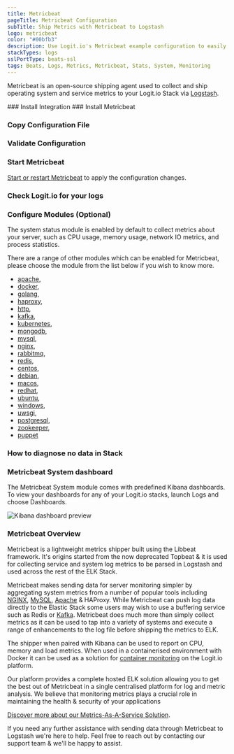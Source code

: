 ```yaml
---
title: Metricbeat
pageTitle: Metricbeat Configuration
subTitle: Ship Metrics with Metricbeat to Logstash
logo: metricbeat
color: "#00bfb3"
description: Use Logit.io's Metricbeat example configuration to easily forward and send your logs to Logstash and Elasticsearch.
stackTypes: logs
sslPortType: beats-ssl
tags: Beats, Logs, Metrics, Metricbeat, Stats, System, Monitoring
---
```


Metricbeat is an open-source shipping agent used to collect and ship 
operating system and service metrics to your Logit.io Stack 
via [Logstash](/integrations/log-management/shippers/logstash).

<Steps>
  ### Install Integration
  <InstallIntegration/>
  ### Install Metricbeat

  <InstallBeat beatname="metricbeat" />

  ### Copy Configuration File

  <MetricbeatOutput />

  ### Validate Configuration

  <ValidateBeat beatname="metricbeat" />

  ### Start Metricbeat

  [Start or restart Metricbeat](https://www.elastic.co/guide/en/beats/metricbeat/master/metricbeat-starting.html) 
  to apply the configuration changes.

  ### Check Logit.io for your logs

  <LaunchStack utmMedium="logs" utmCampaign="metricbeat" source="metricbeat" />

  ### Configure Modules (Optional)

  The system status module is enabled by default to collect metrics about your server, such as CPU usage, 
  memory usage, network IO metrics, and process statistics.

  There are a range of other modules which can be enabled for Metricbeat, please choose the module from 
  the list below if you wish to know more.

  - [apache](/integrations/infrastructure-metrics/platforms/metricbeat-module-apache),
  - [docker](/integrations/infrastructure-metrics/platforms/metricbeat-module-docker),
  - [golang](/integrations/infrastructure-metrics/languages-and-libraries/metricbeat-module-golang),
  - [haproxy](/integrations/infrastructure-metrics/platforms/metricbeat-module-haproxy),
  - [http](/integrations/infrastructure-metrics/protocols/metricbeat-module-http),
  - [kafka](/integrations/infrastructure-metrics/platforms/metricbeat-module-kafka),
  - [kubernetes](/integrations/infrastructure-metrics/platforms/metricbeat-module-kubernetes),
  - [mongodb](/integrations/infrastructure-metrics/applications/mongodb-metrics),
  - [mysql](/integrations/infrastructure-metrics/applications/mysql-metrics),
  - [nginx](/integrations/infrastructure-metrics/platforms/metricbeat-module-nginx),
  - [rabbitmq](/integrations/infrastructure-metrics/message-queues/metricbeat-module-rabbitmq),
  - [redis](/integrations/infrastructure-metrics/message-queues/metricbeat-module-redis),
  - [centos](/integrations/infrastructure-metrics/operating-systems/metricbeat-module-system-centos),
  - [debian](/integrations/infrastructure-metrics/operating-systems/metricbeat-module-system-debian),
  - [macos](/integrations/infrastructure-metrics/operating-systems/metricbeat-module-system-macos),
  - [redhat](/integrations/infrastructure-metrics/operating-systems/metricbeat-module-system-redhat),
  - [ubuntu](/integrations/infrastructure-metrics/operating-systems/metricbeat-module-system-ubuntu),
  - [windows](/integrations/infrastructure-metrics/operating-systems/metricbeat-module-system-windows),
  - [uwsgi](/integrations/infrastructure-metrics/operating-systems/metricbeat-module-uwsgi),
  - [postgresql](/integrations/infrastructure-metrics/applications/postgresql-metrics),
  - [zookeeper](/integrations/infrastructure-metrics/platforms/metricbeat-module-zookeeper),
  - [puppet](/integrations/infrastructure-metrics/applications/puppet)

  ### How to diagnose no data in Stack

  <DiagnoseNoData />

  ### Metricbeat System dashboard

  The Metricbeat System module comes with predefined Kibana dashboards. To view your dashboards for any of your Logit.io stacks, launch Logs and choose Dashboards.

  ![Kibana dashboard preview](@/images/integrations/metricbeats/metricbeat_system_module.png)

</Steps>

### Metricbeat Overview

Metricbeat is a lightweight metrics shipper built using the Libbeat framework. It's origins started from the 
now deprecated Topbeat & it is used for collecting service and system log metrics to be parsed in Logstash 
and used across the rest of the ELK Stack.

Metricbeat makes sending data for server monitoring simpler by aggregating system metrics from a number of 
popular tools including [NGINX](/integrations/log-management/applications/nginx), 
[MySQL](/integrations/log-management/applications/mysql), 
[Apache](/integrations/log-management/applications/apache) & HAProxy. While Metricbeat 
can push log data directly to the Elastic Stack some users may wish to use a buffering service 
such as Redis or [Kafka](/integrations/log-management/message-queues/kafka). 
Metricbeat does much more than simply collect metrics as it can be used to tap 
into a variety of systems and execute a range of enhancements to the log file before shipping the metrics to ELK.

The shipper when paired with Kibana can be used to report on CPU, memory and load metrics. When used in a containerised 
environment with Docker it can be used as a solution for 
[container monitoring](https://logit.io/solutions/monitoring/container-monitoring/) on the Logit.io platform.
      
Our platform provides a complete hosted ELK solution allowing you to get the best out of Metricbeat in a single 
centralised platform for log and metric analysis. We believe that monitoring metrics plays a crucial role in maintaining 
the health & security of your applications

[Discover more about our Metrics-As-A-Service Solution](https://logit.io/platform/metrics/metrics-as-a-service).
      
If you need any further assistance with sending data through Metricbeat to Logstash we're here to help. Feel free to 
reach out by contacting our support team <IntercomButton text="via live chat" /> & we'll be happy to assist.